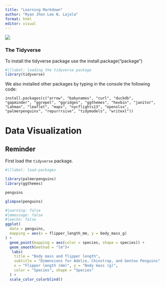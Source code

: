 ```yaml
---
title: "Learning Markdown"
author: "Ryan Jhon Lee N. Lajola"
format: html
editor: visual
---
```


![](lm-rlajola_files/lmpics/penguins_quarto_teach.png)

### The Tidyverse

To install the tidyverse package use the install.package("package")

```r
#|llabel: loading the tidyverse package
library(tidyverse)

```

We also installed other packages by typing in the console the following code:

`install.packages(c("arrow", "babynames", "curl", "duckdb", "gapminder", "ggrepel", "ggridges", "ggthemes", "hexbin", "janitor", "Lahman", "leaflet", "maps", "nycflights13", "openxlsx", "palmerpenguins", "repurrrsive", "tidymodels", "writexl"))`

# Data Visualization

::: callout-note
## Reminder

First load the `tidyverse` package.
:::

```r
#|llabel: load-packages

library(palmerpenguins)
library(ggthemes)

```

```r
penguins
```

```r
glimpse(penguins)
```

```r
#|warning: false
#|mmessage: false
#|eecho: false
ggplot(
  data = penguins,
  mapping = aes(x = flipper_length_mm, y = body_mass_g)
) +
  geom_point(mapping = aes(color = species, shape = species)) +
  geom_smooth(method = "lm")+
   labs(
    title = "Body mass and flipper length",
    subtitle = "Dimensions for Adelie, Chinstrap, and Gentoo Penguins",
    x = "Flipper length (mm)", y = "Body mass (g)",
    color = "Species", shape = "Species"
  ) +
  scale_color_colorblind()
```
